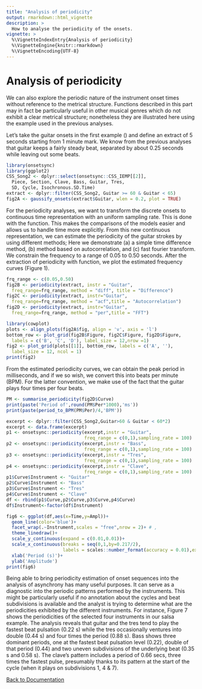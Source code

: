 ```yaml
---
title: "Analysis of periodicity"
output: rmarkdown::html_vignette
description: >
  How to analyse the periodicity of the onsets.
vignette: >
  %\VignetteIndexEntry{Analysis of periodicity}
  %\VignetteEngine{knitr::rmarkdown}
  %\VignetteEncoding{UTF-8}
---
```


# Analysis of periodicity

We can also explore the periodic nature of the instrument onset times without reference to the metrical structure. Functions described in this part may in fact be particularly useful in other musical genres which do not exhibit a clear metrical structure; nonetheless they are illustrated here using the example used in the previous analyses.

Let's take the guitar onsets in the first example (\texttt{CSS\_Song2}) and define an extract of 5 seconds starting from 1 minute mark. We know from the previous analyses that guitar keeps a fairly steady beat, separated by about 0.25 seconds while leaving out some beats.

```r
library(onsetsync)
library(ggplot2)
CSS_Song2 <- dplyr::select(onsetsync::CSS_IEMP[[2]],
  Piece, Section, Clave, Bass, Guitar, Tres, 
  SD, Cycle, Isochronous.SD.Time)
extract <- dplyr::filter(CSS_Song2, Guitar >= 60 & Guitar < 65)
fig2A <- gaussify_onsets(extract$Guitar, wlen = 0.2, plot = TRUE)
```

For the periodicity analyses, we want to transform the discrete onsets to continuous time representation with an uniform sampling rate. This is done with the \texttt{gaussify\_onsets} function. This makes the comparisons of the models easier and allows us to handle time more explicitly. From this new continuous representation, we can estimate the periodicity of the guitar strokes by using different methods; Here we demonstrate (a) a simple time difference method, (b) method based on autocorrelation, and (c) fast fourier transform. We constrain the frequency to a range of 0.05 to 0.50 seconds. After the extraction of periodicity with \texttt{periodicity} function, we plot the estimated frequency curves (Figure 1). 

```r
frq_range <- c(0.05,0.50)
fig2B <- periodicity(extract, instr = "Guitar", 
  freq_range=frq_range, method = "diff", title = "Difference")
fig2C <- periodicity(extract, instr="Guitar", 
  freq_range=frq_range, method = "acf",title = "Autocorrelation")
fig2D <- periodicity(extract, instr="Guitar", 
  freq_range=frq_range, method = "per",title = "FFT")
```

```r

library(cowplot)
plots <- align_plots(fig2A$fig, align = 'v', axis = 'l')
bottom_row <- plot_grid(fig2B$Figure, fig2C$Figure, fig2D$Figure, 
  labels = c('B', 'C', 'D'), label_size = 12,nrow =1)
fig2 <- plot_grid(plots[[1]], bottom_row, labels = c('A', ''), 
  label_size = 12, ncol = 1)
print(fig2)
```

From the estimated periodicity curves, we can obtain the peak period in milliseconds, and if we so wish, we convert this into beats per minute (BPM). For the latter convention, we make use of the fact that the guitar plays four times per four beats.

```r
PM <- summarise_periodicity(fig2D$Curve)
print(paste('Period of',round(PM$Per*1000),'ms'))
print(paste(period_to_BPM(PM$Per)/4,'BPM'))
```

```r

excerpt <- dplyr::filter(CSS_Song2,Guitar>60 & Guitar < 60*2)
excerpt <- data.frame(excerpt)
p1 <- onsetsync::periodicity(excerpt,instr = "Guitar",
                             freq_range = c(0,1),sampling_rate = 100)
p2 <- onsetsync::periodicity(excerpt,instr = "Bass",
                             freq_range = c(0,1),sampling_rate = 100)
p3 <- onsetsync::periodicity(excerpt,instr = "Tres",
                             freq_range = c(0,1),sampling_rate = 100)
p4 <- onsetsync::periodicity(excerpt,instr = "Clave",
                             freq_range = c(0,1),sampling_rate = 100)
p1$Curve$Instrument <- "Guitar"
p2$Curve$Instrument <- "Bass"
p3$Curve$Instrument <- "Tres"
p4$Curve$Instrument <- "Clave"
df <- rbind(p1$Curve,p2$Curve,p3$Curve,p4$Curve)
df$Instrument<-factor(df$Instrument)

fig6 <- ggplot(df,aes(x=Time,y=Ampl))+
  geom_line(color='blue')+
  facet_wrap(.~Instrument,scales = "free",nrow = 2)+ # ,
  theme_linedraw()+
  scale_y_continuous(expand = c(0.01,0.01))+
  scale_x_continuous(breaks = seq(0,1,by=0.217/2),
                     labels = scales::number_format(accuracy = 0.01),expand = c(0.01,0.01))+
  xlab('Period (s)')+
  ylab('Amplitude')
print(fig6)

```


Being able to bring periodicity estimation of onset sequences into the analysis of asynchrony has many useful purposes. It can serve as a diagnostic into the periodic patterns performed by the instruments. This might be particularly useful if no annotation about the cycles and beat subdivisions is available and the analyst is trying to determine what are the periodicities exhibited by the different instruments. For instance, Figure 7 shows the periodicities of the selected four instruments in our salsa example. The analysis reveals that guitar and the tres tend to play the fastest beat pulsation (0.22 s) while the tres occasionally ventures into double (0.44 s) and four times the period (0.88 s). Bass shows three dominant periods, one at the fastest beat pulsation level (0.22), double of that period (0.44) and two uneven subdivisions of the underlying beat (0.35 s and 0.58 s). The clave's pattern includes a period of 0.66 secs, three times the fastest pulse, presumably thanks to its pattern at the start of the cycle (when it plays on subdivisions 1, 4 & 7).

[Back to Documentation](https://tuomaseerola.github.io/onsetsync/articles/onsetsync.html)
